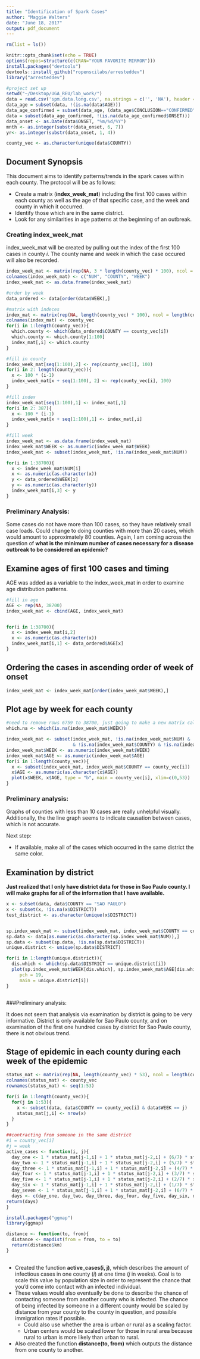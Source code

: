 ```yaml
---
title: "Identification of Spark Cases"
author: "Maggie Walters"
date: "June 18, 2017"
output: pdf_document
---
```


```r
rm(list = ls())

knitr::opts_chunk$set(echo = TRUE)
options(repos=structure(c(CRAN="YOUR FAVORITE MIRROR")))
install.packages("devtools")
devtools::install_github("ropenscilabs/arresteddev")
library("arresteddev")

#project set up
setwd("~/Desktop/UGA_REU/lab_work/")
data = read.csv('spm.data.long.csv', na.strings = c('', 'NA'), header = TRUE, sep = ',')
data_age = subset(data, !(is.na(data$AGE)))
data_age_confirmed = subset(data_age, (data_age$CONCLUSION=="CONFIRMED" | data_age$CONCLUSION=="CLINICAL"))
data = subset(data_age_confirmed, !(is.na(data_age_confirmed$ONSET)))
data_onset <- as.Date(data$ONSET, "%m/%d/%Y")
mnth <- as.integer(substr(data_onset, 6, 7))
yr<- as.integer(substr(data_onset, 1, 4))

county_vec <- as.character(unique(data$COUNTY))
```

## Document Synopsis

This document aims to identify patterns/trends in the spark cases within each county. The protocol will be as follows:

* Create a matrix (**index_week_mat**) including the first 100 cases within each county as well as the age of that specific case, and the week and county in which it occurred. 
* Identify those which are in the same district.
* Look for any similarities in age patterns at the beginning of an outbreak. 

### Creating index_week_mat

index_week_mat will be created by pulling out the index of the first 100 cases in county *i*. The county name and week in which the case occured will also be recorded. 

```r
index_week_mat <- matrix(rep(NA, 3 * length(county_vec) * 100), ncol = 3)
colnames(index_week_mat) <- c("NUM", "COUNTY", "WEEK")
index_week_mat <- as.data.frame(index_week_mat)

#order by week
data_ordered <- data[order(data$WEEK),]

#matrix with indeces
index_mat <- matrix(rep(NA, length(county_vec) * 100), ncol = length(county_vec))
colnames(index_mat) <- county_vec
for(i in 1:length(county_vec)){
  which.county <- which(data_ordered$COUNTY == county_vec[i])
  which.county <- which.county[1:100]
  index_mat[,i] <- which.county
}

#fill in county
index_week_mat[seq(1:100),2] <- rep(county_vec[1], 100)
for(i in 2: length(county_vec)){
  x <- 100 * (i-1)
  index_week_mat[x + seq(1:100), 2] <- rep(county_vec[i], 100)
}

#fill index
index_week_mat[seq(1:100),1] <- index_mat[,1]
for(i in 2: 387){
  x <- 100 * (i-1)
  index_week_mat[x + seq(1:100),1] <- index_mat[,i]
}

#fill week
index_week_mat <- as.data.frame(index_week_mat)
index_week_mat$WEEK <- as.numeric(index_week_mat$WEEK)
index_week_mat <- subset(index_week_mat, !is.na(index_week_mat$NUM))

for(i in 1:38700){
  x <- index_week_mat$NUM[i]
  x <- as.numeric(as.character(x))
  y <- data_ordered$WEEK[x]
  y <- as.numeric(as.character(y))
  index_week_mat[i,3] <- y
}


```

### Preliminary Analysis:

Some cases do not have more than 100 cases, so they have relatively small case loads. Could change to doing counties with more than 20 cases, which would amount to approximately 80 counties. Again, I am coming across the question of **what is the minimum number of cases necessary for a disease outbreak to be considered an epidemic?**


## Examine ages of first 100 cases and timing

AGE was added as a variable to the index_week_mat in order to examine age distribution patterns. 

```r
#fill in age
AGE <- rep(NA, 38700)
index_week_mat <- cbind(AGE, index_week_mat)


for(i in 1:38700){
  x <- index_week_mat[i,2]
  x <- as.numeric(as.character(x))
  index_week_mat[i,1] <- data_ordered$AGE[x]
}

```

## Ordering the cases in ascending order of week of onset

```r
index_week_mat <- index_week_mat[order(index_week_mat$WEEK),] 
```

## Plot age by week for each county

```r
#need to remove rows 6759 to 38700, just going to make a new matrix called the same thing
which.na <- which(is.na(index_week_mat$WEEK))

index_week_mat <- subset(index_week_mat, !is.na(index_week_mat$NUM) & !is.na(index_week_mat$AGE)
                         & !is.na(index_week_mat$COUNTY) & !is.na(index_week_mat$WEEK))
index_week_mat$WEEK <- as.numeric(index_week_mat$WEEK)
index_week_mat$AGE <- as.numeric(index_week_mat$AGE)
for(i in 1:length(county_vec)){
  x <- subset(index_week_mat, index_week_mat$COUNTY == county_vec[i])
  x$AGE <- as.numeric(as.character(x$AGE))
  plot(x$WEEK, x$AGE, type = "b", main = county_vec[i], xlim=c(0,53))
}
```

### Preliminary analysis:

Graphs of counties with less than 10 cases are really unhelpful visually. Additionally, the the line graph seems to indicate causation between cases, which is not accurate. 

Next step:

* If available, make all of the cases which occurred in the same district the same color. 

## Examination by district

**Just realized that I only have district data for those in Sao Paulo county. I will make graphs for all of the information that I have available.**

```r
x <- subset(data, data$COUNTY == "SAO PAULO")
x <- subset(x, !is.na(x$DISTRICT))
test_district <- as.character(unique(x$DISTRICT))


sp.index_week_mat <- subset(index_week_mat, index_week_mat$COUNTY == county_vec[1])
sp.data <- data[as.numeric(as.character(sp.index_week_mat$NUM)),]
sp.data <- subset(sp.data, !is.na(sp.data$DISTRICT))
unique.district <- unique(sp.data$DISTRICT)

for(i in 1:length(unique.district)){
  dis.which <- which(sp.data$DISTRICT == unique.district[i])
  plot(sp.index_week_mat$WEEK[dis.which], sp.index_week_mat$AGE[dis.which], 
     pch = 19, 
     main = unique.district[i])
}



```

###Preliminary analysis:

It does not seem that analysis via examination by district is going to be very informative. District is only available for Sao Paulo county, and on examination of the first one hundred cases by district for Sao Paulo county, there is not obvious trend. 

## Stage of epidemic in each county during each week of the epidemic
```r

status_mat <- matrix(rep(NA, length(county_vec) * 53), ncol = length(county_vec))
colnames(status_mat) <- county_vec
rownames(status_mat) <- seq(1:53)

for(i in 1:length(county_vec)){
  for(j in 1:53){
    x <- subset(data, data$COUNTY == county_vec[i] & data$WEEK == j)
    status_mat[j,i] <- nrow(x)
  }
}

##contracting from someone in the same district
#i = county_vec[i]
#j = week
active_cases <- function(i, j){
  day_one <- 1 * status_mat[j-1,i] + 1 * status_mat[j-2,i] + (6/7) * status_mat[j-3,i]
  day_two <- 1 * status_mat[j-1,i] + 1 * status_mat[j-2,i] + (5/7) * status_mat[j-3,i] + (1/7) * status_mat[j,i]
  day_three <- 1 * status_mat[j-1,i] + 1 * status_mat[j-2,i] + (4/7) * status_mat[j-3,i] + (2/7) * status_mat[j,i]
  day_four <- 1 * status_mat[j-1,i] + 1 * status_mat[j-2,i] + (3/7) * status_mat[j-3,i] + (3/7) * status_mat[j,i]
  day_five <- 1 * status_mat[j-1,i] + 1 * status_mat[j-2,i] + (2/7) * status_mat[j-3,i] + (4/7) * status_mat[j,i]
  day_six <- 1 * status_mat[j-1,i] + 1 * status_mat[j-2,i] + (1/7) * status_mat[j-3,i] + (5/7) * status_mat[j,i]
  day_seven <- 1 * status_mat[j-1,i] + 1 * status_mat[j-2,i] + (6/7) * status_mat[j,i]
  days <- c(day_one, day_two, day_three, day_four, day_five, day_six, day_seven)
return(days)
}

install.packages("ggmap")
library(ggmap)

distance <- function(to, from){
  distance <- mapdist(from = from, to = to)
  return(distance$km)
}
 
```

* Created the function **active_cases(i, j)**, which describes the amount of infectious cases in one county (*i*) at one time (*j* in weeks). Goal is to scale this value by population size in order to represent the chance that you'd come into contact with an infected individual. 
* These values would also eventually be done to describe the chance of contacting someone from another county who is infected. The chance of being infected by someone in a different county would be scaled by distance from your county to the county in question, and possible immigration rates if possible. 
    + Could also use whether the area is urban or rural as a scaling factor. 
    + Urban centers would be scaled lower for those in rural area because rural to urban is more likely than urban to rural. 
* Also created the function **distance(to, from)** which outputs the distance from one county to another. 



